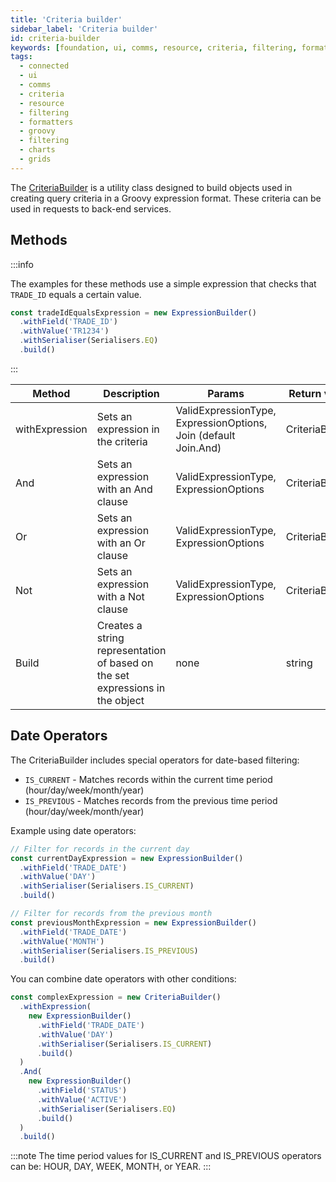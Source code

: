 ---
title: 'Criteria builder'
sidebar_label: 'Criteria builder'
id: criteria-builder
keywords: [foundation, ui, comms, resource, criteria, filtering, formatters, groovy, filtering, charts, grids]
tags:
  - connected
  - ui
  - comms
  - criteria
  - resource
  - filtering
  - formatters
  - groovy
  - filtering
  - charts
  - grids
---

The [CriteriaBuilder](./docs/api/foundation-criteria.criteriabuilder.md) is a utility class designed to build objects used in creating query criteria in a Groovy expression format. These criteria can be used in requests to back-end services.

## Methods

:::info

The examples for these methods use a simple expression that checks that `TRADE_ID` equals a certain value.

```ts
const tradeIdEqualsExpression = new ExpressionBuilder()
  .withField('TRADE_ID')
  .withValue('TR1234')
  .withSerialiser(Serialisers.EQ)
  .build()
```
:::


<table>
    <thead>
        <tr>
            <th>Method</th>
            <th>Description</th>
            <th>Params</th>
            <th>Return value</th>
            <th>Example</th>
        </tr>
    </thead>
    <tbody>
        <tr>
            <td>withExpression</td>
            <td>Sets an expression in the criteria</td>
            <td>ValidExpressionType, ExpressionOptions, Join (default Join.And)</td>
            <td>CriteriaBuilder</td>
<td>

```ts
new CriteriaBuilder().withExpression(tradeIdEqualsExpression)
```

</td>
        </tr>
        <tr>
            <td>And</td>
            <td>Sets an expression with an And clause</td>
            <td>ValidExpressionType, ExpressionOptions</td>
            <td>CriteriaBuilder</td>
<td>

```ts
new CriteriaBuilder()
    .And(tradeIdEqualsExpression)
```

</td>
        </tr>
        <tr>
            <td>Or</td>
            <td>Sets an expression with an Or clause</td>
            <td>ValidExpressionType, ExpressionOptions</td>
            <td>CriteriaBuilder</td>
<td>

```ts
new CriteriaBuilder().OR(tradeIdEqualsExpression)
```

</td>
        </tr>
        <tr>
            <td>Not</td>
            <td>Sets an expression with a Not clause</td>
            <td>ValidExpressionType, ExpressionOptions</td>
            <td>CriteriaBuilder</td>
<td>

```ts
new CriteriaBuilder().NOT(tradeIdEqualsExpression)
```

</td>
        </tr>
        <tr>
            <td>Build</td>
            <td>Creates a string representation of based on the set expressions in the object</td>
            <td>none</td>
            <td>string</td>
<td>

```ts
new CriteriaBuilder()
    .withExpression(tradeIdEqualsExpression)
    .build();
```

</td>
        </tr>
    </tbody>
</table>

## Date Operators

The CriteriaBuilder includes special operators for date-based filtering:

- `IS_CURRENT` - Matches records within the current time period (hour/day/week/month/year)
- `IS_PREVIOUS` - Matches records from the previous time period (hour/day/week/month/year)

Example using date operators:

```ts
// Filter for records in the current day
const currentDayExpression = new ExpressionBuilder()
  .withField('TRADE_DATE')
  .withValue('DAY')
  .withSerialiser(Serialisers.IS_CURRENT)
  .build()

// Filter for records from the previous month
const previousMonthExpression = new ExpressionBuilder()
  .withField('TRADE_DATE')
  .withValue('MONTH')
  .withSerialiser(Serialisers.IS_PREVIOUS)
  .build()
```

You can combine date operators with other conditions:

```ts
const complexExpression = new CriteriaBuilder()
  .withExpression(
    new ExpressionBuilder()
      .withField('TRADE_DATE')
      .withValue('DAY')
      .withSerialiser(Serialisers.IS_CURRENT)
      .build()
  )
  .And(
    new ExpressionBuilder()
      .withField('STATUS')
      .withValue('ACTIVE')
      .withSerialiser(Serialisers.EQ)
      .build()
  )
  .build()
```

:::note
The time period values for IS_CURRENT and IS_PREVIOUS operators can be: HOUR, DAY, WEEK, MONTH, or YEAR.
:::
